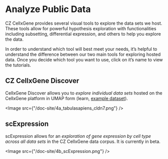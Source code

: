# Analyze Public Data

CZ CellxGene provides several visual tools to explore the data sets we host. These tools allow for powerful hypothesis exploration with functionalities including subsetting, differential expression, and others to help you explore the data.

In order to understand which tool will best meet your needs, it’s helpful to understand the difference between our two main tools for exploring hosted data. Once you decide which tool you want to use, click on it’s name to view the tutorials.

## CZ CellxGene Discover

CellxGene Discover allows you to _explore individual data sets_ hosted on the CellxGene platform in UMAP form (<NextLink href="/docs/04__Analyze%20Public%20Data/4_1__Hosted%20Tutorials">learn</NextLink>, [example dataset](https://cellxgene.cziscience.com/e/53d208b0-2cfd-4366-9866-c3c6114081bc.cxg/)).

<Image src={"/doc-site/4a_tabulasapiens_cldn7.png"} />

## <NextLink href="/docs/04__Analyze%20Public%20Data/4_2__scExpression%20Documentation/4_2_1__Get%20Started">scExpression</NextLink>

scExpression allows for an _exploration of gene expression by cell type across all
data sets_ in the CZ CellxGene data corpus. It is currently in beta.

<Image src={"/doc-site/4b_scExpression.png"} />
